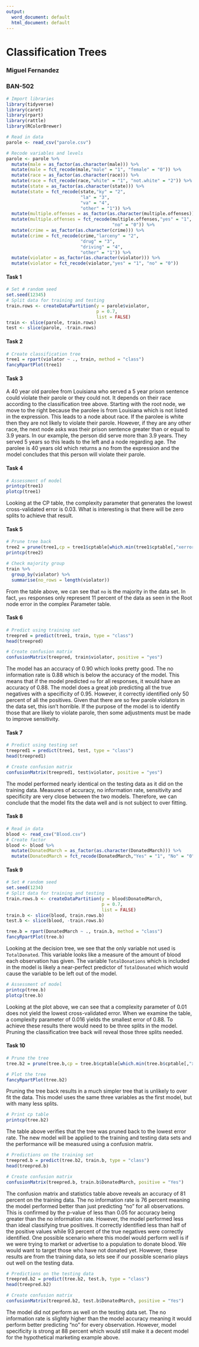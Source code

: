 ---
output:
  word_document: default
  html_document: default
---
# Classification Trees
### Miguel Fernandez
### BAN-502

```{r, message=FALSE}
# Import libraries
library(tidyverse)
library(caret)
library(rpart)
library(rattle)
library(RColorBrewer)
```

```{r, message=FALSE}
# Read in data
parole <- read_csv("parole.csv")

# Recode variables and levels
parole <- parole %>%
  mutate(male = as_factor(as.character(male))) %>%
  mutate(male = fct_recode(male,"male" = "1", "female" = "0")) %>%
  mutate(race = as_factor(as.character(race))) %>%
  mutate(race = fct_recode(race,"white" = "1", "not.white" = "2")) %>%
  mutate(state = as_factor(as.character(state))) %>%
  mutate(state = fct_recode(state,"ky" = "2",
                            "la" = "3",
                            "va" = "4",
                            "other" = "1")) %>%
  mutate(multiple.offenses = as_factor(as.character(multiple.offenses))) %>%
  mutate(multiple.offenses = fct_recode(multiple.offenses,"yes" = "1",
                                        "no" = "0")) %>%
  mutate(crime = as_factor(as.character(crime))) %>%
  mutate(crime = fct_recode(crime,"larceny" = "2",
                            "drug" = "3",
                            "driving" = "4",
                            "other" = "1")) %>%
  mutate(violator = as_factor(as.character(violator))) %>%
  mutate(violator = fct_recode(violator,"yes" = "1", "no" = "0"))
```

#### Task 1
```{r}
# Set # random seed
set.seed(12345)
# Split data for training and testing
train.rows <- createDataPartition(y = parole$violator,
                                  p = 0.7,
                                  list = FALSE)
train <- slice(parole, train.rows)
test <- slice(parole, -train.rows)
```

#### Task 2
```{r, fig.width=8, fig.height=6}
# Create classification tree
tree1 = rpart(violator ~ ., train, method = "class")
fancyRpartPlot(tree1)
```

#### Task 3
A 40 year old parolee from Louisiana who served a 5 year prison sentence could violate their parole or they could not. It depends on their race according to the classification tree above. Starting with the root node, we move to the right because the parolee is from Louisiana which is not listed in the expression. This leads to a node about race. If the parolee is white then they are not likely to violate their parole. However, if they are any other race, the next node asks was their prison sentence greater than or equal to 3.9 years. In our example, the person did serve more than 3.9 years. They served 5 years so this leads to the left and a node regarding age. The parolee is 40 years old which returns a no from the expression and the model concludes that this person will violate their parole. 

#### Task 4
```{r}
# Assessment of model
printcp(tree1)
plotcp(tree1)
```

Looking at the CP table, the complexity parameter that generates the lowest cross-validated error is 0.03. What is interesting is that there will be zero splits to achieve that result.

#### Task 5
```{r}
# Prune tree back
tree2 = prune(tree1,cp = tree1$cptable[which.min(tree1$cptable[,"xerror"]),"CP"])
printcp(tree2)
```

```{r}
# Check majority group
train %>% 
  group_by(violator) %>%
  summarise(no_rows = length(violator))
```

From the table above, we can see that `no` is the majority in the data set. In fact, `yes` responses only represent 11 percent of the data as seen in the Root node error in the complex Parameter table.

#### Task 6
```{r}
# Predict using training set
treepred = predict(tree1, train, type = "class")
head(treepred)
```

```{r}
# Create confusion matrix
confusionMatrix(treepred, train$violator, positive = "yes")
```

The model has an accuracy of 0.90 which looks pretty good. The no information rate is 0.88 which is below the accuracy of the model. This means that if the model predicted `no` for all responses, it would have an accuracy of 0.88. The model does a great job predicting all the true negatives with a specificity of 0.95. However, it correctly identified only 50 percent of all the positives. Given that there are so few parole violators in the data set, this isn't horrible. If the purpose of the model is to identify those that are likely to violate parole, then some adjustments must be made to improve sensitivity. 

#### Task 7
```{r}
# Predict using testing set
treepred1 = predict(tree1, test, type = "class")
head(treepred1)
```

```{r}
# Create confusion matrix
confusionMatrix(treepred1, test$violator, positive = "yes")
```

The model performed nearly identical on the testing data as it did on the training data. Measures of accuracy, no information rate, sensitivity and specificity are very close between the two models. Therefore, we can conclude that the model fits the data well and is not subject to over fitting.

#### Task 8
```{r, message=FALSE}
# Read in data
blood <- read_csv("Blood.csv")
# Create factor
blood <- blood %>%
  mutate(DonatedMarch = as_factor(as.character(DonatedMarch))) %>%
  mutate(DonatedMarch = fct_recode(DonatedMarch,"Yes" = "1", "No" = "0"))
```

#### Task 9
```{r}
# Set # random seed
set.seed(1234)
# Split data for training and testing
train.rows.b <- createDataPartition(y = blood$DonatedMarch,
                                    p = 0.7,
                                    list = FALSE)
train.b <- slice(blood, train.rows.b)
test.b <- slice(blood, -train.rows.b)
```

```{r}
tree.b = rpart(DonatedMarch ~ ., train.b, method = "class")
fancyRpartPlot(tree.b)
```

Looking at the decision tree, we see that the only variable not used is `TotalDonated`. This variable looks like a measure of the amount of blood each observation has given. The variable `TotalDonations` which is included in the model is likely a near-perfect predictor of `TotalDonated` which would cause the variable to be left out of the model.

```{r}
# Assessment of model
printcp(tree.b)
plotcp(tree.b)
```

Looking at the plot above, we can see that a complexity parameter of 0.01 does not yield the lowest cross-validated error. When we examine the table, a complexity parameter of 0.016 yields the smallest error of 0.88. To achieve these results there would need to be three splits in the model. Pruning the classification tree back will reveal those three splits needed.

#### Task 10
```{r}
# Prune the tree
tree.b2 = prune(tree.b,cp = tree.b$cptable[which.min(tree.b$cptable[,"xerror"]),"CP"])

# Plot the tree
fancyRpartPlot(tree.b2)
```

Pruning the tree back results in a much simpler tree that is unlikely to over fit the data. This model uses the same three variables as the first model, but with many less splits.

```{r}
# Print cp table
printcp(tree.b2)
```

The table above verifies that the tree was pruned back to the lowest error rate. The new model will be applied to the training and testing data sets and the performance will be measured using a confusion matrix.

```{r}
# Predictions on the training set
treepred.b = predict(tree.b2, train.b, type = "class")
head(treepred.b)
```

```{r}
# Create confusion matrix
confusionMatrix(treepred.b, train.b$DonatedMarch, positive = "Yes")
```

The confusion matrix and statistics table above reveals an accuracy of 81 percent on the training data. The no information rate is 76 percent meaning the model performed better than just predicting "no" for all observations. This is confirmed by the p-value of less than 0.05 for accuracy being greater than the no information rate. However, the model performed less than ideal classifying true positives. It correctly identified less than half of the positive values while 93 percent of the true negatives were correctly identified. One possible scenario where this model would perform well is if we were trying to market or advertise to a population to donate blood. We would want to target those who have not donated yet. However, these results are from the training data, so lets see if our possible scenario plays out well on the testing data.

```{r}
# Predictions on the testing data
treepred.b2 = predict(tree.b2, test.b, type = "class")
head(treepred.b2)
```

```{r}
# Create confusion matrix
confusionMatrix(treepred.b2, test.b$DonatedMarch, positive = "Yes")
```

The model did not perform as well on the testing data set. The no information rate is slightly higher than the model accuracy meaning it would perform better predicting "no" for every observation. However, model specificity is strong at 88 percent which would still make it a decent model for the hypothetical marketing example above.














